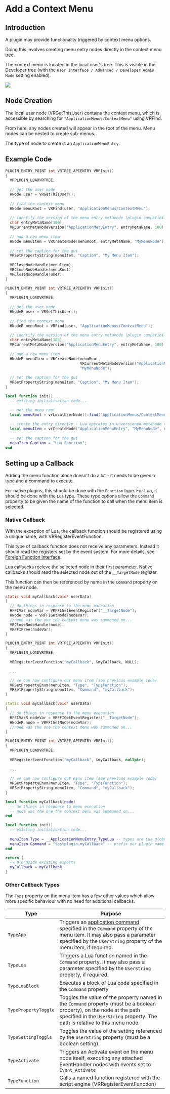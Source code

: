 
# Add a Context Menu

## Introduction

A plugin may provide functionality triggered by context menu options.

Doing this involves creating menu entry nodes directly in the context menu tree.

The context menu is located in the local user's tree. This is visible in the Developer tree  (with the `User Interface / Advanced / Developer Admin Mode` setting enabled).

![](/img/visren/prog-guide/context-menu-nodes.png)

## Node Creation

The local user node (VRGetThisUser) contains the context menu, which is accessible by searching for `"ApplicationMenus/ContextMenu"` using VRFind. 

From here, any nodes created will appear in the root of the menu. Menu nodes can be nested to create sub-menus.

The type of node to create is an `ApplicationMenuEntry`.

## Example Code

<Tabs>
<TabItem value="c" label="C">

```c
PLUGIN_ENTRY_POINT int VRTREE_APIENTRY VRPInit()
{
  VRPLUGIN_LOADVRTREE;
    
  // get the user node
  HNode user = VRGetThisUser();
  
  // find the context menu
  HNode menuRoot = VRFind(user, "ApplicationMenus/ContextMenu");
  
  // identify the version of the menu entry metanode (plugin compatibility)
  char entryMetaName[100];
  VRCurrentMetaNodeVersion("ApplicationMenuEntry", entryMetaName, 100);
  
  // add a new menu item
  HNode menuItem = VRCreateNode(menuRoot, entryMetaName, "MyMenuNode");
  
  // set the caption for the gui
  VRSetPropertyString(menuItem, "Caption", "My Menu Item");
  
  VRCloseNodeHandle(menuItem);
  VRCloseNodeHandle(menuRoot);
  VRCloseNodeHandle(user);
}
```

</TabItem>
<TabItem value="cpp" label="C++">

```cpp
PLUGIN_ENTRY_POINT int VRTREE_APIENTRY VRPInit()
{
  VRPLUGIN_LOADVRTREE;
  
  // get the user node
  HNodeR user = VRGetThisUser();
  
  // find the context menu
  HNodeR menuRoot = VRFind(user, "ApplicationMenus/ContextMenu");
  
  // identify the version of the menu entry metanode (plugin compatibility)
  char entryMetaName[100];
  VRCurrentMetaNodeVersion("ApplicationMenuEntry", entryMetaName, 100);
  
  // add a new menu item
  HNodeR menuItem = VRCreateNode(menuRoot, 
                                 VRCurrentMetaNodeVersion("ApplicationMenuEntry"),
                                 "MyMenuNode");
  
  // set the caption for the gui
  VRSetPropertyString(menuItem, "Caption", "My Menu Item");
}
```

</TabItem>
<TabItem value="lua" label="Lua">

```lua
local function init()
  -- existing initialisation code...

  -- get the menu root
  local menuRoot = vrLocalUserNode():find("ApplicationMenus/ContextMenu")
  
  -- create the entry directly - Lua operates in unversioned metanode names.
  local menuItem = vrCreateNode("ApplicationMenuEntry", "MyMenuNode", menuRoot)
  
  -- set the caption for the gui
  menuItem.Caption = "Lua Function";
end
```

</TabItem>
</Tabs>

## Setting up a Callback

Adding the menu function alone doesn't do a lot - it needs to be given a type and a command to execute.

For native plugins, this should be done with the `Function` type. For Lua, it should be done with the `Lua` type. These type options allow the `Command` property to be given the name of the function to call when the menu item is selected.

### Native Callback

With the exception of Lua, the callback function should be registered using a unique name, with VRRegisterEventFunction.

This type of callback function does not receive any parameters. Instead it should read the registers set by the event system. For more details, see [Foreign Function Interface](ffi.mdx).

Lua callbacks recieve the selected node in their first parameter. Native callbacks should read the selected node out of the `__TargetNode` register.

This function can then be referenced by name in the `Command` property on the menu node.

<Tabs>
<TabItem value="c" label="C">

```c
static void myCallback(void* userData) 
{
  // do things in response to the menu execution
  HFFIVar nodeVar = VRFFIGetEventRegister("__TargetNode");
  HNode node = VRFFIGetNode(nodeVar);
  //node was the one the context menu was summoned on...
  VRCloseNodeHandle(node);
  VRFFIFree(nodeVar);
}

PLUGIN_ENTRY_POINT int VRTREE_APIENTRY VRPInit()
{
  VRPLUGIN_LOADVRTREE;
    
  VRRegisterEventFunction("myCallback", &myCallback, NULL);

  ...

  // we can now configure our menu item (see previous example code)
  VRSetPropertyEnum(menuItem, "Type", "TypeFunction");
  VRSetPropertyString(menuItem, "Command", "myCallback");
}
```

</TabItem>
<TabItem value="cpp" label="C++">

```cpp
static void myCallback(void* userData) 
{
  // do things in response to the menu execution
  HFFIVarR nodeVar = VRFFIGetEventRegister("__TargetNode");
  HNodeR node = VRFFIGetNode(nodeVar);
  //node was the one the context menu was summoned on...
}

PLUGIN_ENTRY_POINT int VRTREE_APIENTRY VRPInit()
{
  VRPLUGIN_LOADVRTREE;
    
  VRRegisterEventFunction("myCallback", &myCallback, nullptr);
  
  ...
    
  // we can now configure our menu item (see previous example code)
  VRSetPropertyEnum(menuItem, "Type", "TypeFunction");
  VRSetPropertyString(menuItem, "Command", "myCallback");
}
```

</TabItem>
<TabItem value="lua" label="Lua">

```lua
local function myCallback(node)
  -- do things in response to menu execution
  -- node was the one the context menu was summoned on...
end

local function init()
  -- existing initialisation code...
  
  menuItem.Type = __ApplicationMenuEntry_TypeLua -- types are Lua globals
  menuItem.Command = "testplugin.myCallback" -- prefix our plugin name
end

return {
  -- alongside existing exports
  myCallback = myCallback
}
```

</TabItem>
</Tabs>

### Other Callback Types

The `Type` property on the menu item has a few other values which allow more specific behaviour with no need for additional callbacks.

| Type                 | Purpose                                  |
| -------------------- | ---------------------------------------- |
| `TypeApp`            | Triggers an [application command](../../scripts/advanced/app-commands.mdx) specified in the `Command` property of the menu item. It may also pass a parameter specified by the `UserString` property of the menu item, if required. |
| `TypeLua`            | Triggers a Lua function named in the `Command` property. It may also pass a parameter specified by the `UserString` property, if required. |
| `TypeLuaBlock`       | Executes a block of Lua code specified in the `Command` property |
| `TypePropertyToggle` | Toggles the value of the property named in the `Command` property (must be a boolean property), on the node at the path specified in the `UserString` property. The path is relative to this menu node. |
| `TypeSettingToggle`  | Toggles the value of the setting referenced by the `UserString` property (must be a boolean setting). |
| `TypeActivate`       | Triggers an Activate event on the menu node itself, executing any attached EventHandler nodes with events set to `Event_Activate` |
| `TypeFunction`       | Calls a named function registered with the script engine (VRRegisterEventFunction) |
